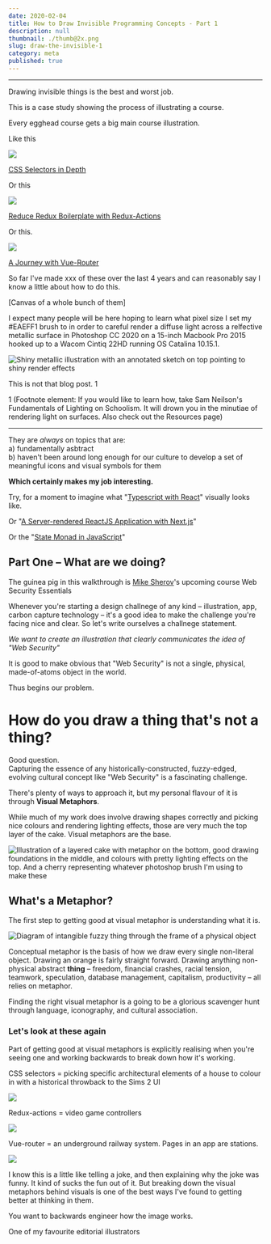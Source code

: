 ```yaml
---
date: 2020-02-04
title: How to Draw Invisible Programming Concepts - Part 1
description: null
thumbnail: ./thumb@2x.png
slug: draw-the-invisible-1
category: meta
published: true
---
```



---

Drawing invisible things is the best and worst job.

This is a case study showing the process of illustrating a course.

Every egghead course gets a big main course illustration.

Like this

<SmallCenter>

![](./EGH_CSSSelectors_424@2x.png)

[CSS Selectors in Depth](https://egghead.io/courses/css-selectors-in-depth)

Or this

![](EGH_ReduxActions424@2x.png)

[Reduce Redux Boilerplate with Redux-Actions](https://egghead.io/courses/reduce-redux-boilerplate-with-redux-actions)

Or this.

![](VueRouter_424@2x.png)

[A Journey with Vue-Router](https://egghead.io/courses/a-journey-with-vue-router)


</SmallCenter>


So far I've made xxx of these over the last 4 years and can reasonably say I know a little about how to do this.

[Canvas of a whole bunch of them]

I expect many people will be here hoping to learn what pixel size I set my #EAEFF1 brush to in order to careful render a diffuse light across a relfective metallic surface in Photoshop CC 2020 on a 15-inch Macbook Pro 2015 hooked up to a Wacom Cintiq 22HD running OS Catalina 10.15.1.

<SmallCenter>

![Shiny metallic illustration with an annotated sketch on top pointing to shiny render effects](./EGH_ngrxAngular_424@2x.png)

</SmallCenter>
 
This is not that blog post. 1

1 (Footnote element: If you would like to learn how, take Sam Neilson's Fundamentals of Lighting on Schoolism. It will drown you in the minutiae of rendering light on surfaces. Also check out the Resources page)

---

They are _always_ on topics that are:  
a) fundamentally asbtract  
b) haven't been around long enough for our culture to develop a set of meaningful icons and visual symbols for them

**Which certainly makes my job interesting.**

Try, for a moment to imagine what "[Typescript with React](https://egghead.io/courses/use-typescript-to-develop-react-applications)" visually looks like.

Or "[A Server-rendered ReactJS Application with Next.js](https://egghead.io/courses/build-a-server-rendered-reactjs-application-with-next-js)"

Or the "[State Monad in JavaScript](https://egghead.io/courses/state-monad-in-javascript)"




## Part One – What are we doing?

The guinea pig in this walkthrough is [Mike Sherov]()'s upcoming course Web Security Essentials

Whenever you're starting a design challnege of any kind – illustration, app, carbon capture technology – it's a good idea to make the challenge you're facing nice and clear. So let's write ourselves a challnege statement.

_We want to create an illustration that clearly communicates the idea of "Web Security"_

It is good to make obvious that "Web Security" is not a single, physical, made-of-atoms object in the world.

Thus begins our problem.

# How do you draw a thing that's not a thing?

Good question.  
Capturing the essence of any historically-constructed, fuzzy-edged, evolving cultural concept like "Web Security" is a fascinating challenge.

There's plenty of ways to approach it, but my personal flavour of it is through **Visual Metaphors**.

While much of my work does involve drawing shapes correctly and picking nice colours and rendering lighting effects, those are very much the top layer of the cake. Visual metaphors are the base.

![Illustration of a layered cake with metaphor on the bottom, good drawing foundations in the middle, and colours with pretty lighting effects on the top. And a cherry representing whatever photoshop brush I'm using to make these](https://via.placeholder.com/300)

## What's a Metaphor?

The first step to getting good at visual metaphor is understanding what it is.

![Diagram of intangible fuzzy thing through the frame of a physical object](https://via.placeholder.com/300)

Conceptual metaphor is the basis of how we draw every single non-literal object. Drawing an orange is fairly straight forward. Drawing anything non-physical abstract __thing__ – freedom, financial crashes, racial tension, teamwork, speculation, database management, capitalism, productivity – all relies on metaphor. 



Finding the right visual metaphor is a going to be a glorious scavenger hunt through language, iconography, and cultural association.

### Let's look at these again

Part of getting good at visual metaphors is explicitly realising when you're seeing one and working backwards to break down how it's working.

<SmallCenter>
CSS selectors = picking specific architectural elements of a house to colour in with a historical throwback to the Sims 2 UI

![](./EGH_CSSSelectors_424@2x.png)


Redux-actions = video game controllers

![](EGH_ReduxActions424@2x.png)


Vue-router = an underground railway system. Pages in an app are stations.

![](VueRouter_424@2x.png)

</SmallCenter>

I know this is a little like telling a joke, and then explaining why the joke was funny. It kind of sucks the fun out of it. But breaking down the visual metaphors behind visuals is one of the best ways I've found to getting better at thinking in them.

You want to backwards engineer how the image works.

One of my favourite editorial illustrators 

